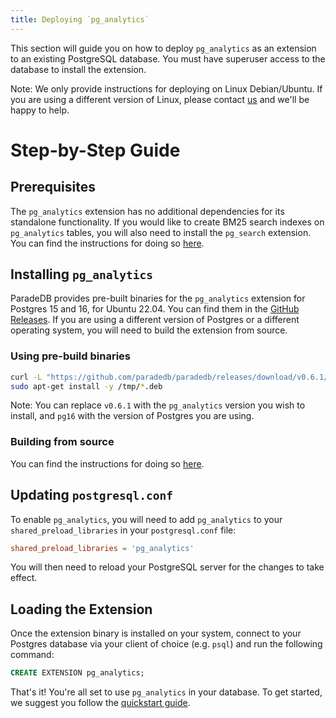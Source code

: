 ```yaml
---
title: Deploying `pg_analytics`
---
```


This section will guide you on how to deploy `pg_analytics` as an extension to an existing PostgreSQL database. You must have superuser access to the database to install the extension.

Note: We only provide instructions for deploying on Linux Debian/Ubuntu. If you are using a different version of Linux, please contact [us](mailto:sales@paradedb.com) and we'll be happy to help.

# Step-by-Step Guide

## Prerequisites

The `pg_analytics` extension has no additional dependencies for its standalone functionality. If you would like to create BM25 search indexes on `pg_analytics` tables, you will also need to install
the `pg_search` extension. You can find the instructions for doing so [here](/deploy_pg_search).

## Installing `pg_analytics`

ParadeDB provides pre-built binaries for the `pg_analytics` extension for Postgres 15 and 16, for Ubuntu 22.04. You can find them in the [GitHub Releases](https://github.com/paradedb/paradedb/releases/latest). If you
are using a different version of Postgres or a different operating system, you will need to build the extension from source.

### Using pre-build binaries

```bash
curl -L "https://github.com/paradedb/paradedb/releases/download/v0.6.1/pg_analytics-v0.6.1-pg16-arm64-ubuntu2204.deb" -o /tmp/pg_analytics.deb
sudo apt-get install -y /tmp/*.deb
```

Note: You can replace `v0.6.1` with the `pg_analytics` version you wish to install, and `pg16` with the version of Postgres you are using.

### Building from source

You can find the instructions for doing so [here](https://github.com/paradedb/paradedb/tree/v0.6.1/pg_analytics#installation).

## Updating `postgresql.conf`

To enable `pg_analytics`, you will need to add `pg_analytics` to your `shared_preload_libraries` in your `postgresql.conf` file:

```conf
shared_preload_libraries = 'pg_analytics'
```

You will then need to reload your PostgreSQL server for the changes to take effect.

## Loading the Extension

Once the extension binary is installed on your system, connect to your Postgres database via your client of choice (e.g. `psql`) and run the following command:

```sql
CREATE EXTENSION pg_analytics;
```

That's it! You're all set to use `pg_analytics` in your database. To get started, we suggest you follow the [quickstart guide](/search/quickstart).
